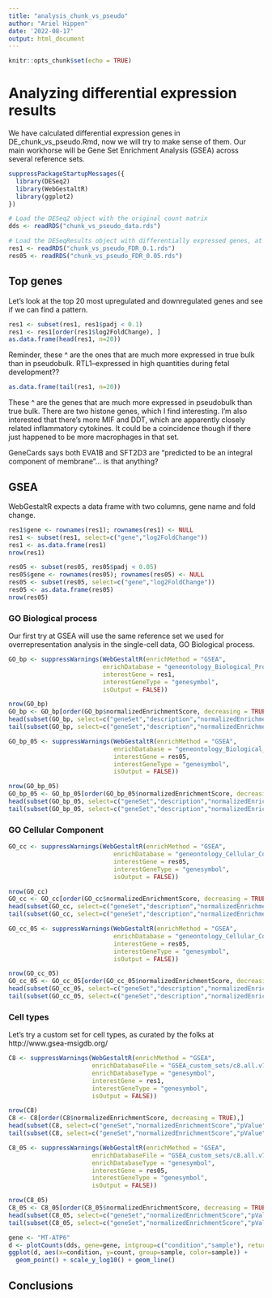 ```yaml
---
title: "analysis_chunk_vs_pseudo"
author: "Ariel Hippen"
date: '2022-08-17'
output: html_document
---
```


```r
knitr::opts_chunk$set(echo = TRUE)
```

# Analyzing differential expression results

We have calculated differential expression genes in DE_chunk_vs_pseudo.Rmd, now we will try to make sense of them. Our main workhorse will be Gene Set Enrichment Analysis (GSEA) across several reference sets.

```r
suppressPackageStartupMessages({
  library(DESeq2)
  library(WebGestaltR)
  library(ggplot2)
})
```

```r
# Load the DESeq2 object with the original count matrix
dds <- readRDS("chunk_vs_pseudo_data.rds")

# Load the DESeqResults object with differentially expressed genes, at FDR 0.1 and 0.05
res1 <- readRDS("chunk_vs_pseudo_FDR_0.1.rds")
res05 <- readRDS("chunk_vs_pseudo_FDR_0.05.rds")
```

## Top genes

Let's look at the top 20 most upregulated and downregulated genes and see if we can find a pattern.

```r
res1 <- subset(res1, res1$padj < 0.1)
res1 <- res1[order(res1$log2FoldChange), ]
as.data.frame(head(res1, n=20))
```

Reminder, these ^ are the ones that are much more expressed in true bulk than in pseudobulk. RTL1--expressed in high quantities during fetal development??


```r
as.data.frame(tail(res1, n=20))
```

These ^ are the genes that are much more expressed in pseudobulk than true bulk. There are two histone genes, which I find interesting. I'm also interested that there's more MIF and DDT, which are apparently closely related inflammatory cytokines. It could be a coincidence though if there just happened to be more macrophages in that set.

GeneCards says both EVA1B and SFT2D3 are "predicted to be an integral component of membrane"... is that anything?

## GSEA

WebGestaltR expects a data frame with two columns, gene name and fold change.

```r
res1$gene <- rownames(res1); rownames(res1) <- NULL
res1 <- subset(res1, select=c("gene","log2FoldChange"))
res1 <- as.data.frame(res1)
nrow(res1)

res05 <- subset(res05, res05$padj < 0.05)
res05$gene <- rownames(res05); rownames(res05) <- NULL
res05 <- subset(res05, select=c("gene","log2FoldChange"))
res05 <- as.data.frame(res05)
nrow(res05)
```
### GO Biological process

Our first try at GSEA will use the same reference set we used for overrepresentation analysis in the single-cell data, GO Biological process.

```r
GO_bp <- suppressWarnings(WebGestaltR(enrichMethod = "GSEA",
                          enrichDatabase = "geneontology_Biological_Process_noRedundant",
                          interestGene = res1,
                          interestGeneType = "genesymbol",
                          isOutput = FALSE))

nrow(GO_bp)
GO_bp <- GO_bp[order(GO_bp$normalizedEnrichmentScore, decreasing = TRUE),]
head(subset(GO_bp, select=c("geneSet","description","normalizedEnrichmentScore","pValue","FDR","size")))
tail(subset(GO_bp, select=c("geneSet","description","normalizedEnrichmentScore","pValue","FDR","size")))
```

```r
GO_bp_05 <- suppressWarnings(WebGestaltR(enrichMethod = "GSEA",
                             enrichDatabase = "geneontology_Biological_Process_noRedundant",
                             interestGene = res05,
                             interestGeneType = "genesymbol",
                             isOutput = FALSE))

nrow(GO_bp_05)
GO_bp_05 <- GO_bp_05[order(GO_bp_05$normalizedEnrichmentScore, decreasing = TRUE),]
head(subset(GO_bp_05, select=c("geneSet","description","normalizedEnrichmentScore","pValue","FDR","size")))
tail(subset(GO_bp_05, select=c("geneSet","description","normalizedEnrichmentScore","pValue","FDR","size")))
```

### GO Cellular Component

```r
GO_cc <- suppressWarnings(WebGestaltR(enrichMethod = "GSEA",
                             enrichDatabase = "geneontology_Cellular_Component_noRedundant",
                             interestGene = res05,
                             interestGeneType = "genesymbol",
                             isOutput = FALSE))

nrow(GO_cc)
GO_cc <- GO_cc[order(GO_cc$normalizedEnrichmentScore, decreasing = TRUE),]
head(subset(GO_cc, select=c("geneSet","description","normalizedEnrichmentScore","pValue","FDR","size")))
tail(subset(GO_cc, select=c("geneSet","description","normalizedEnrichmentScore","pValue","FDR","size")))
```

```r
GO_cc_05 <- suppressWarnings(WebGestaltR(enrichMethod = "GSEA",
                             enrichDatabase = "geneontology_Cellular_Component_noRedundant",
                             interestGene = res05,
                             interestGeneType = "genesymbol",
                             isOutput = FALSE))

nrow(GO_cc_05)
GO_cc_05 <- GO_cc_05[order(GO_cc_05$normalizedEnrichmentScore, decreasing = TRUE),]
head(subset(GO_cc_05, select=c("geneSet","description","normalizedEnrichmentScore","pValue","FDR","size")))
tail(subset(GO_cc_05, select=c("geneSet","description","normalizedEnrichmentScore","pValue","FDR","size")))
```


### Cell types

Let's try a custom set for cell types, as curated by the folks at http://www.gsea-msigdb.org/

```r
C8 <- suppressWarnings(WebGestaltR(enrichMethod = "GSEA",
                       enrichDatabaseFile = "GSEA_custom_sets/c8.all.v7.5.1.symbols.gmt",
                       enrichDatabaseType = "genesymbol",
                       interestGene = res1,
                       interestGeneType = "genesymbol",
                       isOutput = FALSE))

nrow(C8)
C8 <- C8[order(C8$normalizedEnrichmentScore, decreasing = TRUE),]
head(subset(C8, select=c("geneSet","normalizedEnrichmentScore","pValue","FDR","size")))
tail(subset(C8, select=c("geneSet","normalizedEnrichmentScore","pValue","FDR","size")))

```


```r
C8_05 <- suppressWarnings(WebGestaltR(enrichMethod = "GSEA",
                       enrichDatabaseFile = "GSEA_custom_sets/c8.all.v7.5.1.symbols.gmt",
                       enrichDatabaseType = "genesymbol",
                       interestGene = res05,
                       interestGeneType = "genesymbol",
                       isOutput = FALSE))

nrow(C8_05)
C8_05 <- C8_05[order(C8_05$normalizedEnrichmentScore, decreasing = TRUE),]
head(subset(C8_05, select=c("geneSet","normalizedEnrichmentScore","pValue","FDR","size")))
tail(subset(C8_05, select=c("geneSet","normalizedEnrichmentScore","pValue","FDR","size")))
```



```r
gene <- "MT-ATP6"
d <- plotCounts(dds, gene=gene, intgroup=c("condition","sample"), returnData=TRUE)
ggplot(d, aes(x=condition, y=count, group=sample, color=sample)) +
  geom_point() + scale_y_log10() + geom_line()
```



## Conclusions
